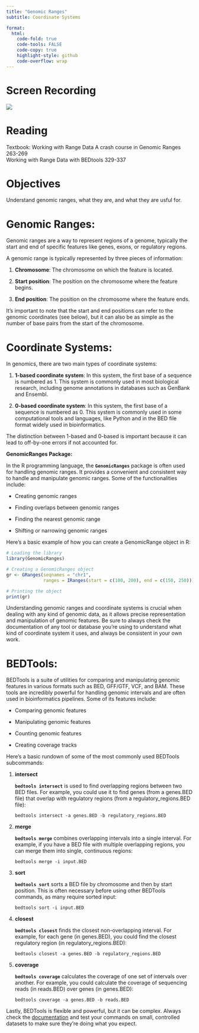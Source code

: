```yaml
---
title: "Genomic Ranges"
subtitle: Coordinate Systems

format:
  html:
    code-fold: true
    code-tools: FALSE
    code-copy: true
    highlight-style: github
    code-overflow: wrap
---
```


# Screen Recording

[![](/img/zoom.png){fig-align="right"}](https://washington.zoom.us/rec/share/WOAWIh2i=)

# Reading

Textbook: Working with Range Data A crash course in Genomic Ranges 263-269\
Working with Range Data with BEDtools 329-337

# Objectives

Understand genomic ranges, what they are, and what they are usful for.

# Genomic Ranges:

Genomic ranges are a way to represent regions of a genome, typically the start and end of specific features like genes, exons, or regulatory regions.

A genomic range is typically represented by three pieces of information:

1.  **Chromosome**: The chromosome on which the feature is located.

2.  **Start position**: The position on the chromosome where the feature begins.

3.  **End position**: The position on the chromosome where the feature ends.

It's important to note that the start and end positions can refer to the genomic coordinates (see below), but it can also be as simple as the number of base pairs from the start of the chromosome.

# Coordinate Systems:

In genomics, there are two main types of coordinate systems:

1.  **1-based coordinate system**: In this system, the first base of a sequence is numbered as 1. This system is commonly used in most biological research, including genome annotations in databases such as GenBank and Ensembl.

2.  **0-based coordinate system**: In this system, the first base of a sequence is numbered as 0. This system is commonly used in some computational tools and languages, like Python and in the BED file format widely used in bioinformatics.

The distinction between 1-based and 0-based is important because it can lead to off-by-one errors if not accounted for.

**GenomicRanges Package:**

In the R programming language, the **`GenomicRanges`** package is often used for handling genomic ranges. It provides a convenient and consistent way to handle and manipulate genomic ranges. Some of the functionalities include:

-   Creating genomic ranges

-   Finding overlaps between genomic ranges

-   Finding the nearest genomic range

-   Shifting or narrowing genomic ranges

Here's a basic example of how you can create a GenomicRange object in R:

``` r
# Loading the library
library(GenomicRanges)

# Creating a GenomicRanges object
gr <- GRanges(seqnames = "chr1", 
              ranges = IRanges(start = c(100, 200), end = c(150, 250)))

# Printing the object
print(gr)
```

Understanding genomic ranges and coordinate systems is crucial when dealing with any kind of genomic data, as it allows precise representation and manipulation of genomic features. Be sure to always check the documentation of any tool or database you're using to understand what kind of coordinate system it uses, and always be consistent in your own work.

# BEDTools:

BEDTools is a suite of utilities for comparing and manipulating genomic features in various formats such as BED, GFF/GTF, VCF, and BAM. These tools are incredibly powerful for handling genomic intervals and are often used in bioinformatics pipelines. Some of its features include:

-   Comparing genomic features

-   Manipulating genomic features

-   Counting genomic features

-   Creating coverage tracks

Here's a basic rundown of some of the most commonly used BEDTools subcommands:

1.  **intersect**

    **`bedtools intersect`** is used to find overlapping regions between two BED files. For example, you could use it to find genes (from a genes.BED file) that overlap with regulatory regions (from a regulatory_regions.BED file):

    ```         
    bedtools intersect -a genes.BED -b regulatory_regions.BED
    ```

2.  **merge**

    **`bedtools merge`** combines overlapping intervals into a single interval. For example, if you have a BED file with multiple overlapping regions, you can merge them into single, continuous regions:

    ```         
    bedtools merge -i input.BED
    ```

3.  **sort**

    **`bedtools sort`** sorts a BED file by chromosome and then by start position. This is often necessary before using other BEDTools commands, as many require sorted input:

    ```         
    bedtools sort -i input.BED
    ```

4.  **closest**

    **`bedtools closest`** finds the closest non-overlapping interval. For example, for each gene (in genes.BED), you could find the closest regulatory region (in regulatory_regions.BED):

    ```         
    bedtools closest -a genes.BED -b regulatory_regions.BED
    ```

5.  **coverage**

    **`bedtools coverage`** calculates the coverage of one set of intervals over another. For example, you could calculate the coverage of sequencing reads (in reads.BED) over genes (in genes.BED):

    ```         
    bedtools coverage -a genes.BED -b reads.BED
    ```

Lastly, BEDTools is flexible and powerful, but it can be complex. Always check the [documentation](https://bedtools.readthedocs.io/en/latest/content/bedtools-suite.html) and test your commands on small, controlled datasets to make sure they're doing what you expect.
